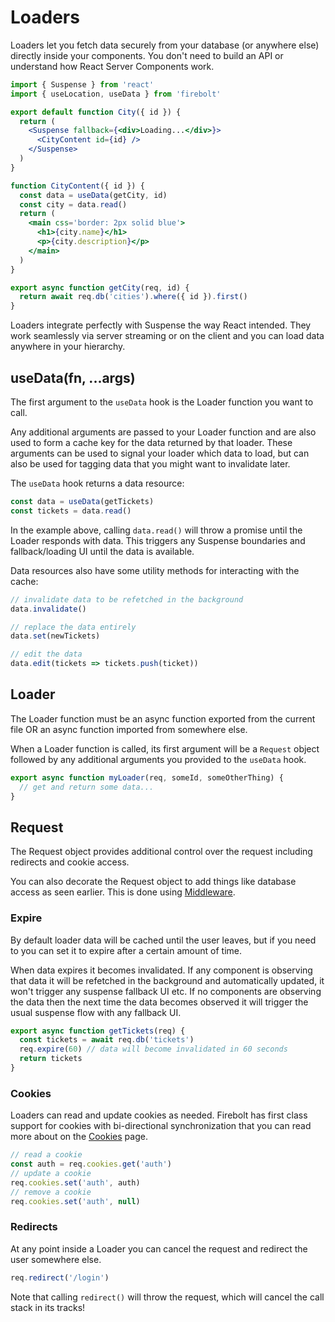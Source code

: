 
# Loaders

Loaders let you fetch data securely from your database (or anywhere else) directly inside your components. You don't need to build an API or understand how React Server Components work.

```jsx title='components/City.js' lineNumbers
import { Suspense } from 'react'
import { useLocation, useData } from 'firebolt'

export default function City({ id }) {
  return (
    <Suspense fallback={<div>Loading...</div>}>
      <CityContent id={id} />
    </Suspense>
  )
}

function CityContent({ id }) {
  const data = useData(getCity, id)
  const city = data.read()
  return (
    <main css='border: 2px solid blue'>
      <h1>{city.name}</h1>
      <p>{city.description}</p>
    </main>
  )
}

export async function getCity(req, id) {
  return await req.db('cities').where({ id }).first()
}
```

Loaders integrate perfectly with Suspense the way React intended. They work seamlessly via server streaming or on the client and you can load data anywhere in your hierarchy.

## useData(fn, ...args)

The first argument to the `useData` hook is the Loader function you want to call.

Any additional arguments are passed to your Loader function and are also used to form a cache key for the data returned by that loader.
These arguments can be used to signal your loader which data to load, but can also be used for tagging data that you might want to invalidate later.

The `useData` hook returns a data resource:

```jsx
const data = useData(getTickets)
const tickets = data.read()
```

In the example above, calling `data.read()` will throw a promise until the Loader responds with data. This triggers any Suspense boundaries and fallback/loading UI until the data is available.

Data resources also have some utility methods for interacting with the cache:

```jsx
// invalidate data to be refetched in the background
data.invalidate()

// replace the data entirely
data.set(newTickets)

// edit the data
data.edit(tickets => tickets.push(ticket))
```

## Loader

The Loader function must be an async function exported from the current file OR an async function imported from somewhere else.

When a Loader function is called, its first argument will be a `Request` object followed by any additional arguments you provided to the `useData` hook.

```jsx
export async function myLoader(req, someId, someOtherThing) {
  // get and return some data...
}
```

## Request

The Request object provides additional control over the request including redirects and cookie access.

You can also decorate the Request object to add things like database access as seen earlier. This is done using [Middleware](/docs/middleware).

### Expire

By default loader data will be cached until the user leaves, but if you need to you can set it to expire after a certain amount of time.

When data expires it becomes invalidated. If any component is observing that data it will be refetched in the background and automatically updated, it won't trigger any suspense fallback UI etc.
If no components are observing the data then the next time the data becomes observed it will trigger the usual suspense flow with any fallback UI.

```jsx
export async function getTickets(req) {
  const tickets = await req.db('tickets')
  req.expire(60) // data will become invalidated in 60 seconds
  return tickets
}
```

### Cookies

Loaders can read and update cookies as needed. Firebolt has first class support for cookies with bi-directional synchronization that you can read more about on the [Cookies](/docs/cookies) page.

```jsx
// read a cookie
const auth = req.cookies.get('auth')
// update a cookie
req.cookies.set('auth', auth)
// remove a cookie
req.cookies.set('auth', null)
```

### Redirects

At any point inside a Loader you can cancel the request and redirect the user somewhere else.

```jsx
req.redirect('/login')
```

Note that calling `redirect()` will throw the request, which will cancel the call stack in its tracks!
